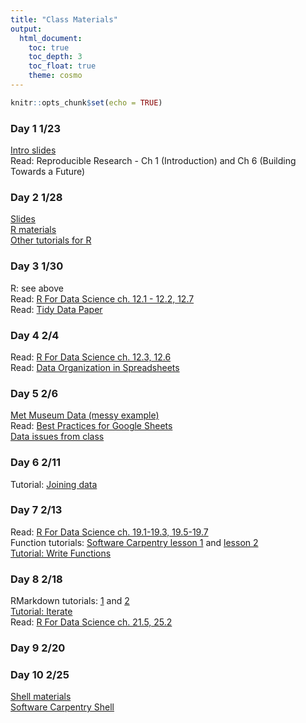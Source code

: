 ```yaml
---
title: "Class Materials"
output: 
  html_document:
    toc: true
    toc_depth: 3
    toc_float: true
    theme: cosmo
---
```


```r
knitr::opts_chunk$set(echo = TRUE)
```

### Day 1 1/23
[Intro slides](https://docs.google.com/presentation/d/1leuqEq3fMsP4chlN1tfmopWeNAF2EsITLIRQk5ssXMU/edit?usp=sharing)  
Read: Reproducible Research - Ch 1 (Introduction) and Ch 6 (Building Towards a Future)

### Day 2 1/28
[Slides](https://docs.google.com/presentation/d/1RgwBEe16PYOgCUgy8cvXUtFe7mG_Y5XuZfvbwrxWZ3c/edit?usp=sharing)  
[R materials](Oz_fires_DC_remix.html)  
[Other tutorials for R](https://rstudio.cloud/learn/primers)

### Day 3 1/30
R: see above  
Read: [R For Data Science ch. 12.1 - 12.2, 12.7](https://r4ds.had.co.nz/tidy-data.html)  
Read: [Tidy Data Paper](http://www.jstatsoft.org/v59/i10/paper)  

### Day 4 2/4
Read: [R For Data Science ch. 12.3, 12.6](https://r4ds.had.co.nz/tidy-data.html)  
Read: [Data Organization in Spreadsheets](https://www.tandfonline.com/doi/full/10.1080/00031305.2017.1375989)

### Day 5 2/6
[Met Museum Data (messy example)](https://github.com/metmuseum/openaccess)  
Read: [Best Practices for Google Sheets](https://matthewlincoln.net/2018/03/26/best-practices-for-using-google-sheets-in-your-data-project.html)  
[Data issues from class](https://docs.google.com/document/d/1epE3unqsXIsngYSXaGuqolCpQZPpU9SQQcMuXswcEh0/edit?usp=sharing)

### Day 6 2/11
Tutorial: [Joining data](https://datacarpentry.org/R-ecology-lesson/05-r-and-databases.html#complex-database-queries)

### Day 7 2/13
Read: [R For Data Science ch. 19.1-19.3, 19.5-19.7](https://r4ds.had.co.nz/functions.html)  
Function tutorials: [Software Carpentry lesson 1](https://swcarpentry.github.io/r-novice-inflammation/02-func-R/)
and [lesson 2](https://swcarpentry.github.io/r-novice-gapminder/10-functions/)  
[Tutorial: Write Functions](https://rstudio.cloud/learn/primers)

### Day 8 2/18
RMarkdown tutorials: [1](https://kbroman.org/knitr_knutshell/pages/Rmarkdown.html) and [2](https://kbroman.org/datacarpentry_R_2018-06-04/04-rmarkdown.html)  
[Tutorial: Iterate](https://rstudio.cloud/learn/primers)  
Read: [R For Data Science ch. 21.5, 25.2](https://r4ds.had.co.nz/)  

### Day 9 2/20


### Day 10 2/25  
[Shell materials](shell.html)  
[Software Carpentry Shell](http://swcarpentry.github.io/shell-novice/)